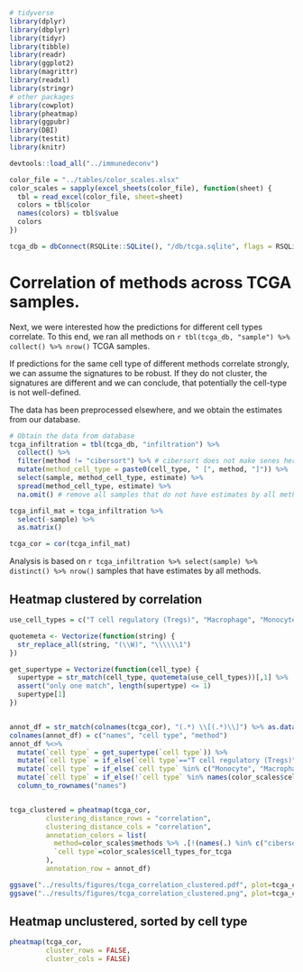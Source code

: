 ```r
# tidyverse
library(dplyr)
library(dbplyr)
library(tidyr)
library(tibble)
library(readr)
library(ggplot2)
library(magrittr)
library(readxl)
library(stringr)
# other packages
library(cowplot)
library(pheatmap)
library(ggpubr)
library(DBI)
library(testit)
library(knitr)

devtools::load_all("../immunedeconv")

color_file = "../tables/color_scales.xlsx"
color_scales = sapply(excel_sheets(color_file), function(sheet) {
  tbl = read_excel(color_file, sheet=sheet)
  colors = tbl$color
  names(colors) = tbl$value
  colors
})

tcga_db = dbConnect(RSQLite::SQLite(), "/db/tcga.sqlite", flags = RSQLite::SQLITE_RO)
```

# Correlation of methods across TCGA samples. 

Next, we were interested how the predictions for different cell types correlate. 
To this end, we ran all methods on `r tbl(tcga_db, "sample") %>% collect() %>% nrow()` TCGA samples. 

If predictions for the same cell type of different methods correlate strongly, we 
can assume the signatures to be robust. If they do not cluster, 
the signatures are different and we can conclude, that potentially the cell-type is not well-defined. 

The data has been preprocessed elsewhere, and we obtain the estimates from our database. 

```r
# Obtain the data from database
tcga_infiltration = tbl(tcga_db, "infiltration") %>%
  collect() %>% 
  filter(method != "cibersort") %>% # cibersort does not make senes here, as it only compares relative fractions. 
  mutate(method_cell_type = paste0(cell_type, " [", method, "]")) %>%
  select(sample, method_cell_type, estimate) %>%
  spread(method_cell_type, estimate) %>% 
  na.omit() # remove all samples that do not have estimates by all methods (LAML does not have TIMER estimates. )

tcga_infil_mat = tcga_infiltration %>%
  select(-sample) %>% 
  as.matrix()

tcga_cor = cor(tcga_infil_mat)
```

Analysis is based on `r tcga_infiltration %>% select(sample) %>% distinct() %>% nrow()` samples that have estimates by all methods. 

## Heatmap clustered by correlation
```r
use_cell_types = c("T cell regulatory (Tregs)", "Macrophage", "Monocyte", names(color_scales$cell_types_for_tcga))

quotemeta <- Vectorize(function(string) {
  str_replace_all(string, "(\\W)", "\\\\\\1")
})

get_supertype = Vectorize(function(cell_type) {
  supertype = str_match(cell_type, quotemeta(use_cell_types))[,1] %>% .[!is.na(.)]
  assert("only one match", length(supertype) <= 1)
  supertype[1]
})


annot_df = str_match(colnames(tcga_cor), "(.*) \\[(.*)\\]") %>% as.data.frame() 
colnames(annot_df) = c("names", "cell type", "method") 
annot_df %<>% 
  mutate(`cell type` = get_supertype(`cell type`)) %>%
  mutate(`cell type` = if_else(`cell type`=="T cell regulatory (Tregs)", "T cell CD4+", `cell type`)) %>%
  mutate(`cell type` = if_else(`cell type` %in% c("Monocyte", "Macrophage"), "Macrophage/Monocyte", `cell type`)) %>%
  mutate(`cell type` = if_else(!`cell type` %in% names(color_scales$cell_types_for_tcga), "other immune cells", `cell type`)) %>%
  column_to_rownames("names") 


tcga_clustered = pheatmap(tcga_cor, 
         clustering_distance_rows = "correlation",
         clustering_distance_cols = "correlation",
         annotation_colors = list(
           method=color_scales$methods %>% .[!(names(.) %in% c("cibersort", "backup1"))],
           `cell type`=color_scales$cell_types_for_tcga
         ),
         annotation_row = annot_df)

ggsave("../results/figures/tcga_correlation_clustered.pdf", plot=tcga_clustered$gtable)
ggsave("../results/figures/tcga_correlation_clustered.png", plot=tcga_clustered$gtable, dpi=1200)
```

## Heatmap unclustered, sorted by cell type
```r
pheatmap(tcga_cor,
         cluster_rows = FALSE,
         cluster_cols = FALSE)
```